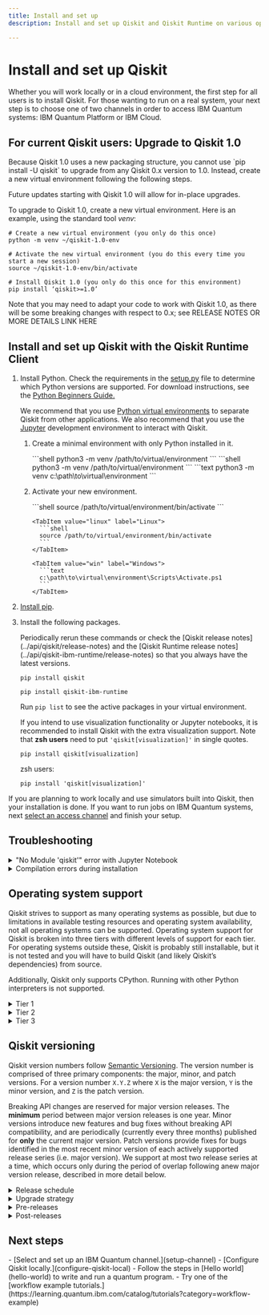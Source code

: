 ```yaml
---
title: Install and set up
description: Install and set up Qiskit and Qiskit Runtime on various operating systems

---
```

<span id="qiskit-install"></span>
# Install and set up Qiskit

Whether you will work locally or in a cloud environment, the first step for all users is to install Qiskit. For those wanting to run on a real system, your next step is to choose one of two channels in order to access IBM Quantum systems: IBM Quantum Platform or IBM Cloud.

<span id="qiskit-1-upgrade-venv"></span>
## For current Qiskit users: Upgrade to Qiskit 1.0

<Admonition type="info" title="Current users must create a new virtual environment to install Qiskit 1.0">
  Because Qiskit 1.0 uses a new packaging structure, you cannot use `pip install -U qiskit` to upgrade from any Qiskit 0.x version to 1.0. Instead, create a new virtual environment following the following steps. 
  
  Future updates starting with Qiskit 1.0 will allow for in-place upgrades.  
</Admonition>

To upgrade to Qiskit 1.0, create a new virtual environment. Here is an example, using the standard tool *venv*:

```shell
# Create a new virtual environment (you only do this once)
python -m venv ~/qiskit-1.0-env

# Activate the new virtual environment (you do this every time you start a new session)
source ~/qiskit-1.0-env/bin/activate

# Install Qiskit 1.0 (you only do this once for this environment)
pip install ‘qiskit>=1.0’
```

Note that you may need to adapt your code to work with Qiskit 1.0, as there will be some breaking changes with respect to 0.x; see RELEASE NOTES OR MORE DETAILS LINK HERE


<span id="local"></span>
## Install and set up Qiskit with the Qiskit Runtime Client

1. Install Python. Check the requirements in the [setup.py](https://github.com/Qiskit/qiskit/blob/main/setup.py) file to determine which Python versions are supported.  For download instructions, see the [Python Beginners Guide.](https://wiki.python.org/moin/BeginnersGuide/Download)

    We recommend that you use [Python virtual environments](https://docs.python.org/3.10/tutorial/venv.html) to separate Qiskit from other applications.  We also recommend that you use the [Jupyter](https://jupyter.org/install) development environment to interact with Qiskit.

    1. Create a minimal environment with only Python installed in it.

        <OperatingSystemTabs>
          <TabItem value="mac" label="macOS">
            ```shell
            python3 -m venv /path/to/virtual/environment
            ```
          </TabItem>

          <TabItem value="linux" label="Linux">
            ```shell
            python3 -m venv /path/to/virtual/environment
            ```
          </TabItem>

          <TabItem value="win" label="Windows">
            ```text
            python3 -m venv c:\path\to\virtual\environment
            ```
          </TabItem>
         </OperatingSystemTabs>

    1. Activate your new environment.

         <OperatingSystemTabs>
           <TabItem value="mac" label="macOS">
             ```shell
             source /path/to/virtual/environment/bin/activate
             ```
           </TabItem>

           <TabItem value="linux" label="Linux">
             ```shell
             source /path/to/virtual/environment/bin/activate
             ```
           </TabItem>

           <TabItem value="win" label="Windows">
             ```text
             c:\path\to\virtual\environment\Scripts\Activate.ps1
             ```
           </TabItem>
         </OperatingSystemTabs>

1. [Install pip](https://pip.pypa.io/en/stable/installation/).
1. Install the following packages.

      <Admonition type="note">
          Periodically rerun these commands or check the [Qiskit release notes](../api/qiskit/release-notes) and the [Qiskit Runtime release notes](../api/qiskit-ibm-runtime/release-notes) so that you always have the latest versions.
      </Admonition>

      ```shell
      pip install qiskit
      ```

      ```shell
      pip install qiskit-ibm-runtime
      ```

      Run `pip list` to see the active packages in your virtual environment.

      If you intend to use visualization functionality or Jupyter notebooks, it is recommended to install Qiskit with the extra visualization support. Note that **zsh users** need to put `'qiskit[visualization]'` in single quotes.

      ```shell
      pip install qiskit[visualization]
      ```
      zsh users:

      ```shell
      pip install 'qiskit[visualization]'
      ```

If you are planning to work locally and use simulators built into Qiskit, then your installation is done. If you want to run jobs on IBM Quantum systems, next [select an access channel](setup-channel) and finish your setup.

## Troubleshooting

<details>
  <summary>
    "No Module 'qiskit'" error with Jupyter Notebook
  </summary>
  If you used ``pip install qiskit`` and set up your virtual environment in
  Anaconda, then you may get the ``No Module 'qiskit'`` error when you run a tutorial
  in Jupyter Notebook. If you have not installed Qiskit or set up your
  virtual environment, you can follow the [installation](#qiskit-install) steps.

  The error is caused when trying to import the Qiskit package in an
  environment where Qiskit is not installed. If you launched Jupyter Notebook
  from the Anaconda-Navigator, it is possible that Jupyter Notebook is running
  in the base (root) environment, instead of in your virtual
  environment. Choose a virtual environment in the Anaconda-Navigator from the
  **Applications on** dropdown menu. In this menu, you can see
  all of the virtual environments within Anaconda, and you can
  select the environment where you have Qiskit installed to launch Jupyter
  Notebook.
</details>

<details>
  <summary>
    Compilation errors during installation
  </summary>
  Qiskit depends on a number of other open-source Python packages, which
  are automatically installed when doing ``pip install qiskit``. Depending on
  your system's platform and Python version, it is possible that a particular
  package does not provide pre-built binaries for your system. You can refer
  to [Operating system support](#operating-system-support) for a list of platforms supported by Qiskit, some
  of which may need an extra compiler. In cases where there are
  no precompiled binaries available, ``pip`` will attempt to compile the package
  from source, which in turn might require some extra dependencies that need to
  be installed manually.

  If the output of ``pip install qiskit`` contains similar lines to:

  ```
  Failed building wheel for SOME_PACKAGE
  ...
  build/temp.linux-x86_64-3.5/_openssl.c:498:30: fatal error
  compilation terminated.
  error: command 'x86_64-linux-gnu-gcc' failed with exit status 1
  ```

  please check the documentation of the package that failed to install (in the
  example code, ``SOME_PACKAGE``) for information on how to install the libraries
  needed for compiling from source.
</details>

<span id="os-support"></span>
## Operating system support

Qiskit strives to support as many operating systems as possible, but due to limitations in available testing resources and operating system availability, not all operating systems can be supported. Operating system support for Qiskit is broken into three tiers with different levels of support for each tier. For operating systems outside these, Qiskit is probably still installable, but it is not tested and you will have to build Qiskit (and likely Qiskit’s dependencies) from source.

Additionally, Qiskit only supports CPython. Running with other Python interpreters is not supported.

<details>
  <summary>
    Tier 1
  </summary>
  Tier 1 operating systems are fully tested as part of the development processes to ensure any proposed change will function correctly. Pre-compiled binaries are built, tested, and published to PyPI as part of the release process. Typically, as long as there is a functioning Python environment installed, Qiskit can be installed on these operating systems without needing to install further dependencies.

  Tier 1 operating systems:

  - Linux x86_64 (distributions compatible with the [manylinux 2014](https://www.python.org/dev/peps/pep-0599/) packaging specification).
  - macOS x86_64 (10.12 or later)
  - Windows 64 bit
</details>

<details>
  <summary>
    Tier 2
  </summary>
  Tier 2 operating systems are not tested as part of development process. However, pre-compiled binaries are built, tested, and published to PyPI as part of the release process and these packages can be expected to be installed with just a functioning Python environment.

  Tier 2 operating systems:

  - Linux AArch64 (distributions compatible with the [manylinux 2014](https://www.python.org/dev/peps/pep-0599/) packaging specification)
</details>

<details>
  <summary>
    Tier 3
  </summary>
  Tier 3 operating systems are not tested as part of the development process. Pre-compiled binaries are built and published to PyPI as part of the release process but are not tested. They may not be installable with just a functioning Python environment and might require a C/C++ compiler or additional programs to build dependencies from source as part of the installation process. Support for these operating systems are best effort only.

  Tier 3 operating systems:

  - Linux ppc64le (distributions compatible with the [manylinux 2014](https://www.python.org/dev/peps/pep-0599/)packaging specification)
  - Linux s390x (distributions compatible with the [manylinux 2014](https://www.python.org/dev/peps/pep-0599/) packaging specification)
  - macOS ARM64 (10.15 or newer)
  - Linux i686 (distributions compatible with the [manylinux 2014](https://www.python.org/dev/peps/pep-0599/) packaging specification)
  - Windows 32 bit
</details>

## Qiskit versioning
  Qiskit version numbers follow [Semantic Versioning](https://semver.org/).
  The version number is comprised of three primary components: the major, minor, and
  patch versions. For a version number `X.Y.Z` where `X` is the major version,
  `Y` is the minor version, and `Z` is the patch version.

  Breaking API changes are reserved for major version releases. The **minimum**
  period between major version releases is one year. Minor versions introduce
  new features and bug fixes without breaking API compatibility, and are
  periodically (currently every three months) published for **only** the
  current major version. Patch versions provide fixes for bugs identified in
  the most recent minor version of each actively supported release series (i.e.
  major version). We support at most two release series at a time, which occurs
  only during the period of overlap following anew major version release,
  described in more detail below.


<details>
  <summary>
    Release schedule
  </summary>
  A tentative release schedule is included below:

  ![](/images/start/install/release_schedule.png)

  For an up-to-date release schedule, refer to the Qiskit Github project's
  [milestones list](https://github.com/Qiskit/qiskit/milestones), which will always
  contain the current release plan.

  With the release of a new major version, the previous major version is supported
  for at least 6 months; only bug and security fixes will be accepted during this
  time and only patch releases will be published for this major version. A final
  patch version will be published when support is dropped, and that release will
  also document the end of support for that major version series. A longer
  support window is needed for the previous major version as this gives downstream
  consumers of Qiskit a chance to migrate not only their code but also their
  users. We do not recommended for a downstream library that
  depends on Qiskit to bump its minimum Qiskit version to a new
  major version release immediately because its user base will also need a chance
  to migrate to the new API changes. Having an extended support window
  for the previous major Qiskit version gives downstream projects time to fix
  compatibility with the next major version. Downstream projects can provide
  support for two release series at a time to give their users a migration path.

  For the purposes of semantic versioning, the Qiskit public API is considered
  any documented module, class, function, or method that is not marked as private
  (with a `_` prefix). However, there can be explicit exceptions made in the case
  of specific documented APIs. In such cases these APIs will be clearly documented
  as not being considered stable interfaces yet, and a user-visible warning will be
  actively emitted on any use of these unstable interfaces. Additionally, in some
  situations an interface marked as private will be considered part of the public
  API. Typically this only occurs in two cases: either an abstract interface
  definition where subclasses are intended to override/implement a private method
  as part of defining an implementation of the interface, or advanced-usage
  low-level methods that have stable interfaces but are not considered safe to use,
  as the burden is on the user to uphold the class/safety invariants themselves
  (the canonical example of this is the `QuantumCircuit._append` method).

  The supported Python versions, minimum supported Rust version (for building
  Qiskit from source), and any Python package dependencies (including the minimum
  supported versions of dependencies) used by Qiskit are not part of the backwards
  compatibility guarantees and may change during any release. Only minor or major
  version releases will raise minimum requirements for using or building Qiskit
  (including adding new dependencies), but patch fixes might include support for
  new versions of Python or other dependencies. Usually the minimum version of a
  dependency is only increased when older dependency versions go out of support or
  when it is not possible to maintain compatibility with the latest release of the
  dependency and the older version.
</details>


<details>
  <summary>
  Upgrade strategy
  </summary>
  Whenever a new major version is released, the recommended upgrade path
  is to first upgrade to use the most recent minor version on the previous major
  version. Shortly before a new major version, a final minor version will
  be published. This final minor version release `M.N+1.0` is equivalent to
  `M.N.0` but with warnings and deprecations for any API changes that are
  made on the new major version series.

  For example, immediately proceeding the 1.0.0 release, a 0.46.0 release will be
  published. The 0.46.0 release will be equivalent to the 0.45.0 release but with
  additional deprecation warnings that document the API changes that were made as
  part of the 1.0.0 release. This pattern will be used for any future major
  version releases.

  As a user of Qiskit, it's recommended that you first upgrade to this final minor
  version first, so you can see any deprecation warnings and adjust your Qiskit
  usage ahead of time before trying a potentially breaking release. The previous
  major version will be supported for at least six months to give sufficient time
  to upgrade. A typical pattern to manage this is to pin the max version to
  avoid using the next major release series until you're sure of compatibility.
  For example, specifying in a requirements file `qiskit<2` when the current
  major Qiskit version is 1 will ensure that you're using a version of Qiskit
  that won't have breaking API changes.

  Pre-emptively capping the version less than the next major version is necessary
  to ensure you get a chance to see deprecation warnings before a
  major version release. The normal release schedule means the last minor
  version release which includes any final deprecation warnings will be released
  shortly before the next major version and `pip` will default to using
  the newest version available unless the version cap is set.
</details>


<details>
<summary>
  Pre-releases
</summary>
  For each minor and major version release Qiskit will publish pre-releases that
  are compatible with [PEP440](https://peps.python.org/pep-0440/). Typically
  these are release candidates of the form `X.Y.0rc1`. The `rc` releases
  will have a finalized API surface and are used to test a prospective release.

  Note that when one of the PEP440 pre-release suffixes (such as `a`, `b`, or `pre`) are
  published, it does not have the same guarantees as an `rc` release, and is
  only a preview release. The API might change between these pre-releases
  and the final release with that version number. For example, `1.0.0pre1` might have
  a different final API than `1.0.0`.
</details>


<details>
<summary>
  Post-releases
</summary>
  If there are issues with the packaging of a given release, a post-release may be
  issued to correct this. These will follow the form `X.Y.Z.1` where the fourth
  integer is used to indicate it is the first post-release of the `X.Y.Z` release.
  For example, the qiskit-terra (the legacy package name for Qiskit) 0.25.2
  release had some issue with the sdist package publishing, and a post-release
  0.25.2.1 was published that corrected this issue. The code was identical, and
  0.25.2.1 only fixed the packaging issue for the release.
</details>

## Next steps

<Admonition type="tip" title="Recommendations">
  -  [Select and set up an IBM Quantum channel.](setup-channel)
  -  [Configure Qiskit locally.](configure-qiskit-local)
  -  Follow the steps in [Hello world](hello-world) to write and run a quantum program.
  -  Try one of the [workflow example tutorials.](https://learning.quantum.ibm.com/catalog/tutorials?category=workflow-example)
</Admonition>
